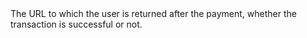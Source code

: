   

  
<ParamField body="ReturnURL" type="string" required>  
<MaxLength255Characters />     
The URL to which the user is returned after the payment, whether the transaction is successful or not.   
</ParamField>